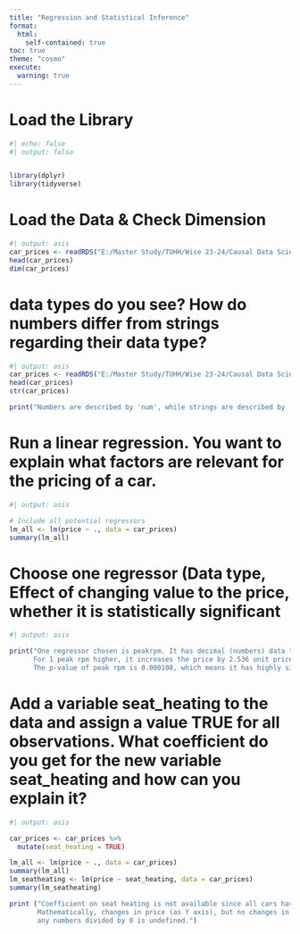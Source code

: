 ```yaml
---
title: "Regression and Statistical Inference"
format:
  html:
    self-contained: true
toc: true
theme: "cosmo"
execute: 
  warning: true
---
```



# Load the Library
```r
#| echo: false
#| output: false


library(dplyr)
library(tidyverse)
```


# Load the Data & Check Dimension
```r
#| output: asis
car_prices <- readRDS("E:/Master Study/TUHH/Wise 23-24/Causal Data Science for Business Analytics/Causal_Data_Science_Data/car_prices.rds")
head(car_prices)
dim(car_prices)
```

# data types do you see? How do numbers differ from strings regarding their data type?
```r

#| output: asis
car_prices <- readRDS("E:/Master Study/TUHH/Wise 23-24/Causal Data Science for Business Analytics/Causal_Data_Science_Data/car_prices.rds")
head(car_prices)
str(car_prices)

print("Numbers are described by 'num', while strings are described by 'chr'. In this dataset, another data type is also exist, which is boolean described by 'logic'")
```

# Run a linear regression. You want to explain what factors are relevant for the pricing of a car.
```r
#| output: asis

# Include all potential regressors
lm_all <- lm(price ~ ., data = car_prices)
summary(lm_all)
```

# 	Choose one regressor (Data type, Effect of changing value to the price, whether it is statistically significant
```r
#| output: asis

print("One regressor chosen is peakrpm. It has decimal (numbers) data type. Its effect on the price can be shown by its slope (coefficient).
      For 1 peak rpm higher, it increases the price by 2.536 unit price. The peak rpm effect on price is statistically significant, indicated by p-value much lower than <0.05.
      The p-value of peak rpm is 0.000108, which means it has highly significant effect on price.")
```

#  Add a variable seat_heating to the data and assign a value TRUE for all observations. What coefficient do you get for the new variable seat_heating and how can you explain it?
```r
#| output: asis

car_prices <- car_prices %>%
  mutate(seat_heating = TRUE)

lm_all <- lm(price ~ ., data = car_prices)
summary(lm_all)
lm_seatheating <- lm(price ~ seat_heating, data = car_prices)
summary(lm_seatheating)

print ("Coefficient on seat heating is not available since all cars have seat heating but it doesn't increase the price.
       Mathematically, changes in price (as Y axis), but no changes in seat heating (as X axis) would result delta Y/ delta X not available N/A since
       any numbers divided by 0 is undefined.")
```